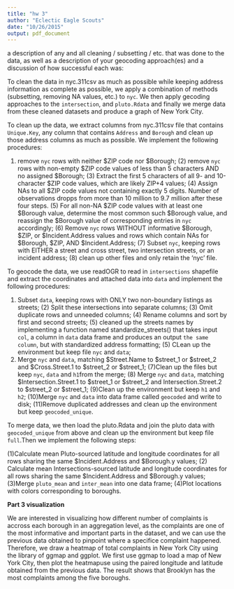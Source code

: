 ```yaml
---
title: "hw 3"
author: "Eclectic Eagle Scouts"
date: "10/26/2015"
output: pdf_document
---
```


a description of any and all cleaning / subsetting / etc. that was done to the data, as well as a description of your geocoding approach(es) and a discussion of how successful each was:

To clean the data in nyc.311csv as much as possible while keeping address information as complete as possible, we apply a combination of methods (subsetting, removing NA values, etc.) to `nyc`. We then apply gecoding approaches to the `intersection`, and `pluto.Rdata` and finally we merge data from these cleaned datasets and produce a graph of New York City. 

To clean up the data, we extract columns from nyc.311csv file that contains `Unique.Key`, any column that contains `Address` and `Borough` and clean up those address columns as much as possible. We implement the following procedures: 

(1) remove `nyc` rows with neither $ZIP code nor $Borough; (2) remove `nyc` rows with non-empty $ZIP code values of less than 5 characters AND no assigned $Borough; (3) Extract the first 5 characters of all 9- and 10-character $ZIP code values, which are likely ZIP+4 values; (4) Assign NAs to all $ZIP code values not containing exactly 5 digits. Number of observations dropps from more than 10 million to 9.7 million after these four steps. (5) For all non-NA $ZIP code values with at least one $Borough value, determine the most common such $Borough value, and reassign the $Borough value of corresponding entries in `nyc` accordingly; (6) Remove `nyc` rows WITHOUT informative $Borough, $ZIP, or $Incident.Address values and rows which contain NAs for $Borough, $ZIP, AND $Incident.Address; (7) Subset `nyc`, keeping rows with EITHER a street and cross street, two intersection streets, or an incident address; (8) clean up other files and only retain the 'nyc' file. 

To geocode the data, we use readOGR to read in `intersections` shapefile and extract the coordinates and attached data into `data` and implement the following procedures: 

(1) Subset `data`, keeping rows with ONLY two non-boundary listings as streets; (2) Split these intersections into separate columns; (3) Omit duplicate rows and unneeded columns; (4) Rename columns and sort by first and second streets; (5) cleaned up the streets names by implementing a function named standardize_streets() that takes input `col`, a column in `data` data frame and produces an output `the same column`, but with standardized address formatting; (5) CLean up the environment but keep file `nyc` and `data`; 
(6) Merge `nyc` and `data`, matching $Street.Name to $street_1 or $street_2 and $Cross.Street.1 to $street_2 or $street_1;
(7)Clean up the files but keep `nyc`, `data` and `h1`from the merge; (8) Merge `nyc` and `data`, matching $Intersection.Street.1 to $street_1 or $street_2 and Intersection.Street.2 to $street_2 or $street_1;
(9)Clean up the environment but keep `h1` and `h2`; (10)Merge `nyc` and `data` into data frame called `geocoded` and write to disk;
(11)Remove duplicated addresses and clean up the environment but keep `geocoded_unique`.

To merge data, we then load the pluto.Rdata and join the pluto data with `geocoded_unique` from above and clean up the environment but keep file `full`.Then we implement the following steps: 

(1)Calculate mean Pluto-sourced latitude and longitude coordinates for all rows sharing the same $Incident.Address and $Borough.y values; (2) Calculate mean Intersections-sourced latitude and longitude coordinates for all rows sharing the same $Incident.Address and $Borough.y values; (3)Merge `pluto_mean` and `inter_mean` into one data frame; (4)Plot locations with colors corresponding to boroughs.

**Part 3 visualization**

We are interested in visualizing how different number of complaints is accross each borough in an aggregation level, as the complaints are one of the most informative and important parts in the dataset, and we can use the previous data obtained to pinpoint where a specifice complaint happened. Therefore, we draw a heatmap of total complaints in New York City using the library of ggmap and ggplot. We first use ggmap to load a map of New York City, then plot the heatmapuse using the paired longitude and latitude obtained from the previous data. The result shows that Brooklyn has the most complaints among the five boroughs. 
